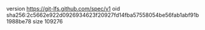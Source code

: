 version https://git-lfs.github.com/spec/v1
oid sha256:2c5662e922d0926934623f20927fd14fba57558054be56fab1abf91b1988be78
size 109276
